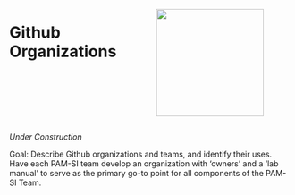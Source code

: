 ::: columns
::: {.column width="50%"}

# Github Organizations

:::

::: {.column width="50%"}

![](images/githubTeamLogo.jpg){width=2in}
:::
:::

*Under Construction*

Goal: Describe Github organizations and teams, and identify their uses. Have each PAM-SI team develop an organization with 'owners' and a 'lab manual' to serve as the primary go-to point for all components of the PAM-SI Team.

